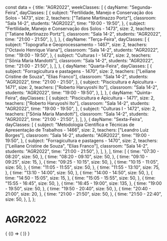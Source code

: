 const data = {
  title: "AGR2022",
  weekClasses: [
    {
      dayName: "Segunda-Feira",
      dayClasses: [
        {
          subject: "Fertilidade, Manejo e Conservação dos Solos - 1473",
          size: 2,
          teachers: ["Tatiane Martinazzo Portz"],
          classroom: "Sala 14-2",
          students: "AGR2022",
          time: "19:00 - 19:50",
        },
        {
          subject: "Fertilidade, Manejo e Conservação dos Solos - 1473",
          size: 2,
          teachers: ["Tatiane Martinazzo Portz"],
          classroom: "Sala 14-2",
          students: "AGR2022",
          time: "21:00 - 21:50",
        },
      ],
    },
    {
      dayName: "Terça-Feira",
      dayClasses: [
        {
          subject: "Topografia e Geoprocessamento - 1467",
          size: 2,
          teachers: ["Octavio Henrique Viana"],
          classroom: "Sala 14-2",
          students: "AGR2022",
          time: "19:00 - 19:50",
        },
        {
          subject: "Culturas I - 1472",
          size: 2,
          teachers: ["Sônia Maria Mandotti"],
          classroom: "Sala 14-2",
          students: "AGR2022",
          time: "21:00 - 21:50",
        },
      ],
    },
    {
      dayName: "Quarta-Feira",
      dayClasses: [
        {
          subject: "Forragicultura e pastagens - 1470",
          size: 2,
          teachers: ["Leiliane Cristine de Souza", "Elias Franco"],
          classroom: "Sala 14-2",
          students: "AGR2022",
          time: "21:00 - 21:50",
        },
        {
          subject: "Piscicultura e Apicultura - 1471",
          size: 2,
          teachers: ["Roberto Haruyoshi Ito"],
          classroom: "Sala 14-2",
          students: "AGR2022",
          time: "19:00 - 19:50",
        },
      ],
    },
    {
      dayName: "Quinta-Feira",
      dayClasses: [
        {
          subject: "Piscicultura e Apicultura - 1471",
          size: 2,
          teachers: ["Roberto Haruyoshi Ito"],
          classroom: "Sala 14-2",
          students: "AGR2022",
          time: "19:00 - 19:50",
        },
        {
          subject: "Culturas I - 1472",
          size: 2,
          teachers: ["Sônia Maria Mandotti"],
          classroom: "Sala 14-2",
          students: "AGR2022",
          time: "21:00 - 21:50",
        },
      ],
    },
    {
      dayName: "Sexta-Feira",
      dayClasses: [
        {
          subject:
            "Metodologia Científica e Técnicas de Apresentação de Trabalhos - 1466",
          size: 2,
          teachers: ["Leandro Luiz Borges"],
          classroom: "Sala 14-2",
          students: "AGR2022",
          time: "19:00 - 19:50",
        },
        {
          subject: "Forragicultura e pastagens - 1470",
          size: 2,
          teachers: ["Leiliane Cristine de Souza", "Elias Franco"],
          classroom: "Sala 14-2",
          students: "AGR2022",
          time: "21:00 - 21:50",
        },
      ],
    },
  ],
  time: [
    {
      time: "07:30 - 08:20",
      size: 50,
    },
    {
      time: "08:20 - 09:10",
      size: 50,
    },
    {
      time: "09:10 - 09:25",
      size: 15,
    },
    {
      time: "09:25 - 10:15",
      size: 50,
    },
    {
      time: "10:15 - 11:05",
      size: 50,
    },
    {
      time: "11:05 - 11:55",
      size: 50,
    },
    {
      time: "11:55 - 13:10",
      size: 75,
    },
    {
      time: "13:10 - 14:00",
      size: 50,
    },
    {
      time: "14:00 - 14:50",
      size: 50,
    },
    {
      time: "14:50 - 15:05",
      size: 15,
    },
    {
      time: "15:05 - 15:55",
      size: 50,
    },
    {
      time: "15:55 - 16:45",
      size: 50,
    },
    {
      time: "16:45 - 19:00",
      size: 135,
    },
    {
      time: "19:00 - 19:50",
      size: 50,
    },
    {
      time: "19:50 - 20:40",
      size: 50,
    },
    {
      time: "20:40 - 21:00",
      size: 20,
    },
    {
      time: "21:00 - 21:50",
      size: 50,
    },
    {
      time: "21:50 - 22:40",
      size: 50,
    },
  ],
};

# AGR2022

<div>
  {
    <BrowserOnly>
      {() => (
        <Grid
          title={data.title}
          weekClasses={data.weekClasses}
          time={data.time}
        />
      )}
    </BrowserOnly>
  }
</div>
